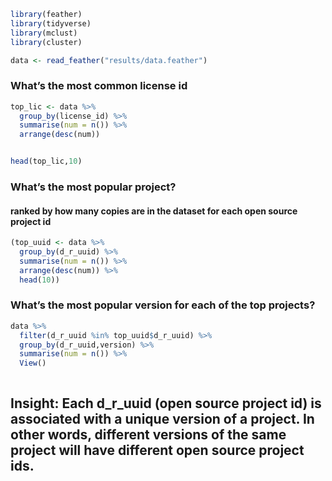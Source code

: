 ```r
library(feather)
library(tidyverse)
library(mclust)
library(cluster)

data <- read_feather("results/data.feather")

```

### What's the most common license id

```r
top_lic <- data %>% 
  group_by(license_id) %>% 
  summarise(num = n()) %>% 
  arrange(desc(num))


head(top_lic,10)
```

### What's the most popular project? 
#### ranked by how many copies are in the dataset for each open source project id

```r


(top_uuid <- data %>% 
  group_by(d_r_uuid) %>% 
  summarise(num = n()) %>% 
  arrange(desc(num)) %>% 
  head(10))

```

### What's the most popular version for each of the top projects?

```r

data %>% 
  filter(d_r_uuid %in% top_uuid$d_r_uuid) %>% 
  group_by(d_r_uuid,version) %>% 
  summarise(num = n()) %>% 
  View()
  
```

## Insight: Each d_r_uuid (open source project id) is associated with a unique version of a project. In other words, different versions of the same project will have different open source project ids.

